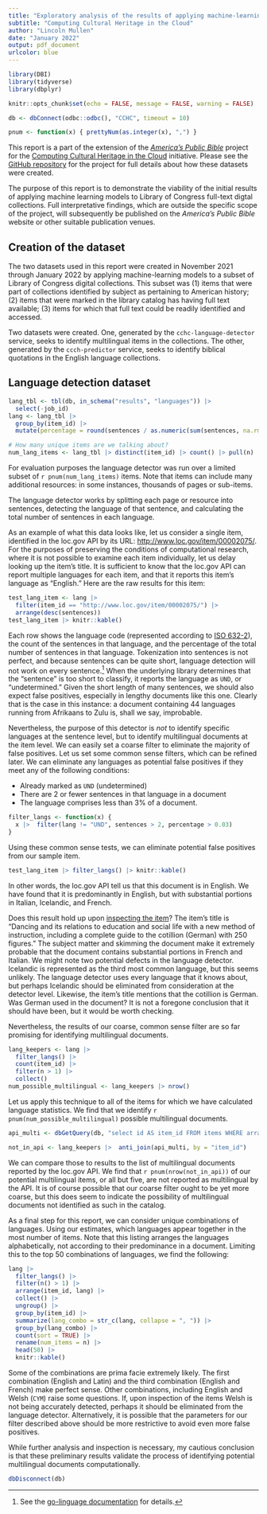 ```yaml
---
title: "Exploratory analysis of the results of applying machine-learning models across Library of Congress digital collections "
subtitle: "Computing Cultural Heritage in the Cloud"
author: "Lincoln Mullen"
date: "January 2022"
output: pdf_document
urlcolor: blue
---
```


```r
library(DBI)
library(tidyverse)
library(dbplyr)

knitr::opts_chunk$set(echo = FALSE, message = FALSE, warning = FALSE)
```

```r
db <- dbConnect(odbc::odbc(), "CCHC", timeout = 10)
```

```r
pnum <- function(x) { prettyNum(as.integer(x), ",") }
```

This report is a part of the extension of the [*America's Public Bible*](https://americaspublicbible.org) project for the [Computing Cultural Heritage in the Cloud](https://labs.loc.gov/work/experiments/cchc/) initiative. Please see the [GitHub repository](https://github.com/lmullen/cchc) for the project for full details about how these datasets were created.

The purpose of this report is to demonstrate the viability of the initial results of applying machine learning models to Library of Congress full-text digtal collections. Full interpretative findings, which are outside the specific scope of the project, will subsequently be published on the *America's Public Bible* website or other suitable publication venues.

## Creation of the dataset

The two datasets used in this report were created in November 2021 through January 2022 by applying machine-learning models to a subset of Library of Congress digital collections. This subset was (1) items that were part of collections identified by subject as pertaining to American history; (2) items that were marked in the library catalog has having full text available; (3) items for which that full text could be readily identified and accessed. 

Two datasets were created. One, generated by the `cchc-language-detector` service, seeks to identify multilingual items in the collections. The other, generated by the `ccch-predictor` service, seeks to identify biblical quotations in the English language collections.

## Language detection dataset


```r
lang_tbl <- tbl(db, in_schema("results", "languages")) |> 
  select(-job_id)
lang <- lang_tbl |> 
  group_by(item_id) |> 
  mutate(percentage = round(sentences / as.numeric(sum(sentences, na.rm = TRUE)), 3))
```

```r
# How many unique items are we talking about?
num_lang_items <- lang_tbl |> distinct(item_id) |> count() |> pull(n)
```

For evaluation purposes the language detector was run over a limited subset of `r pnum(num_lang_items)` items. Note that items can include many additional resources: in some instances, thousands of pages or sub-items.

The language detector works by splitting each page or resource into sentences, detecting the language of that sentence, and calculating the total number of sentences in each language. 

As an example of what this data looks like, let us consider a single item, identified in the loc.gov API by its URL: <http://www.loc.gov/item/00002075/>. For the purposes of preserving the conditions of computational research, where it is not possible to examine each item individually, let us delay looking up the item's title. It is sufficient to know that the loc.gov API can report multiple languages for each item, and that it reports this item's language as "English." Here are the raw results for this item:

```r
test_lang_item <- lang |> 
  filter(item_id == "http://www.loc.gov/item/00002075/") |> 
  arrange(desc(sentences)) 
test_lang_item |> knitr::kable()
```
Each row shows the language code (represented according to [ISO 632-2](https://www.loc.gov/standards/iso639-2/php/code_list.php)), the count of the sentences in that language, and the percentage of the total number of sentences in that language. Tokenization into sentences is not perfect, and because sentences can be quite short, language detection will not work on every sentence.^[See the [go-linguage documentation](https://github.com/pemistahl/lingua-go) for details.] When the underlying library determines that the "sentence" is too short to classify, it reports the language as `UND`, or "undetermined." Given the short length of many sentences, we should also expect false positives, especially in lengthy documents like this one. Clearly that is the case in this instance: a document containing 44 languages running from Afrikaans to Zulu is, shall we say, improbable. 

Nevertheless, the purpose of this detector is _not_ to identify specific languages at the sentence level, but to identify multilingual documents at the item level. We can easily set a coarse filter to eliminate the majority of false positives. Let us set some common sense filters, which can be refined later. We can eliminate any languages as potential false positives if they meet any of the following conditions:

- Already marked as `UND` (undetermined)
- There are 2 or fewer sentences in that language in a document
- The language comprises less than 3% of a document.

```r
filter_langs <- function(x) {
  x |>  filter(lang != "UND", sentences > 2, percentage > 0.03)
}
```

Using these common sense tests, we can eliminate potential false positives from our sample item. 

```r
test_lang_item |> filter_langs() |> knitr::kable()
```
In other words, the loc.gov API tell us that this document is in English. We have found that it is predominantly in English, but with substantial portions in Italian, Icelandic, and French.

Does this result hold up upon [inspecting the item](https://www.loc.gov/item/00002075/)? The item's title is "Dancing and its relations to education and social life with a new method of instruction, including a complete guide to the cotillion (German) with 250 figures." The subject matter and skimming the document make it extremely probable that the document contains substantial portions in French and Italian. We might note two potential defects in the language detector. Icelandic is represented as the third most common language, but this seems unlikely. The language detector uses every language that it knows about, but perhaps Icelandic should be eliminated from consideration at the detector level. Likewise, the item's title mentions that the cotillion is German. Was German used in the document? It is not a foregone conclusion that it should have been, but it would be worth checking.

Nevertheless, the results of our coarse, common sense filter are so far promising for identifying multilingual documents.

```r
lang_keepers <- lang |> 
  filter_langs() |> 
  count(item_id) |> 
  filter(n > 1) |> 
  collect()
num_possible_multilingual <- lang_keepers |> nrow()
```

Let us apply this technique to all of the items for which we have calculated language statistics. We find that we identify `r pnum(num_possible_multilingual)` possible multilingual documents. 

```r
api_multi <- dbGetQuery(db, "select id AS item_id FROM items WHERE array_length(languages, 1) > 1 ;") 

not_in_api <- lang_keepers |>  anti_join(api_multi, by = "item_id") 
```

We can compare those to results to the list of multilingual documents reported by the loc.gov API. We find that `r pnum(nrow(not_in_api))` of our potential multilingual items, or all but five, are not reported as multilingual by the API. It is of course possible that our coarse filter ought to be yet more coarse, but this does seem to indicate the possibility of multilingual documents not identified as such in the catalog.

As a final step for this report, we can consider unique combinations of languages. Using our estimates, which languages appear together in the most number of items. Note that this listing arranges the languages alphabetically, not according to their predominance in a document. Limiting this to the top 50 combinations of languages, we find the following:

```r
lang |> 
  filter_langs() |> 
  filter(n() > 1) |> 
  arrange(item_id, lang) |>
  collect() |> 
  ungroup() |> 
  group_by(item_id) |> 
  summarize(lang_combo = str_c(lang, collapse = ", ")) |> 
  group_by(lang_combo) |> 
  count(sort = TRUE) |> 
  rename(num_items = n) |> 
  head(50) |> 
  knitr::kable()
```

Some of the combinations are prima facie extremely likely. The first combination (English and Latin) and the third combination (English and French) make perfect sense. Other combinations, including English and Welsh (`CYM`) raise some questions. If, upon inspection of the items Welsh is not being accurately detected, perhaps it should be eliminated from the language detector. Alternatively, it is possible that the parameters for our filter described above should be more restrictive to avoid even more false positives.

While further analysis and inspection is necessary, my cautious conclusion is that these preliminary results validate the process of identifying potential multilingual documents computationally.

```r
dbDisconnect(db)
```

